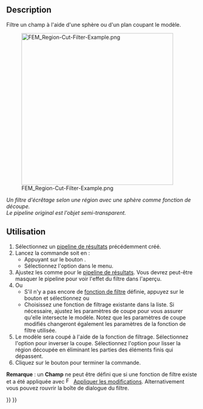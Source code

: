 <languages/>

{{Docnav/fr
|[[FEM_PostFilterCutFunction/fr|Filtre de découpe selon une fonction]]
|[[FEM_PostFilterContours/fr|Filtre par contours]]
|[[FEM_Workbench/fr|Atelier FEM]]
|IconL=FEM_PostFilterCutFunction.svg
|IconR=FEM_PostFilterContours.svg
|IconC=Workbench_FEM.svg
}}

{{GuiCommand/fr
|Name=FEM PostFilterClipRegion
|Name/fr=FEM Filtre d'écrêtage selon une région
|MenuLocation=Résultats → Filtre d'écrêtage selon une région
|Workbenches=[[FEM_Workbench/fr|FEM]]
|SeeAlso=[[FEM_tutorial/fr|FEM Tutoriel]]
}}

==Description==

Filtre un champ à l'aide d'une sphère ou d'un plan coupant le modèle.

[[File:FEM_Region-Cut-Filter-Example.png|400px]]

<div class="mw-translate-fuzzy">
''Un filtre d'écrêtage selon une région avec une sphère comme fonction de découpe.</br>Le pipeline original est l'objet semi-transparent.''
</div>

<span id="Usage"></span>
==Utilisation==

<div class="mw-translate-fuzzy">
# Sélectionnez un [[FEM_PostPipelineFromResult/fr|pipeline de résultats]] précédemment créé.
# Lancez la commande soit en :
#* Appuyant sur le bouton {{Button|[[Image:FEM_PostFilterClipRegion.svg|16px]] '''Filtre de découpe selon une région'''}}.
#* Sélectionnez l'option {{MenuCommand|Résultats → [[Image:FEM_PostFilterClipRegion.svg|16px]] Filtre de découpe selon une région}} dans le menu.
# Ajustez les {{MenuCommand|Options d'affichage des résultats}} comme pour le [[FEM_PostPipelineFromResult/fr|pipeline de résultats]]. Vous devrez peut-être masquer le pipeline pour voir l'effet du filtre dans l'aperçu.
# Ou
#* S'il n'y a pas encore de [[FEM_PostCreateFunctions/fr|fonction de filtre]] définie, appuyez sur le bouton {{Button|[[Image:List-add.svg|16px]] Créer}} et sélectionnez {{MenuCommand|[[Image:FEM_PostCreateFunctionPlane.svg|16px]] Plan}} ou {{MenuCommand|[[Image:FEM_PostCreateFunctionSphere.svg|16px]] Sphère}}
#* Choisissez une fonction de filtrage existante dans la liste. Si nécessaire, ajustez les paramètres de coupe pour vous assurer qu'elle intersecte le modèle. Notez que les paramètres de coupe modifiés changeront également les paramètres de la fonction de filtre utilisée.
# Le modèle sera coupé à l'aide de la fonction de filtrage. Sélectionnez l'option {{MenuCommand|Inverser}} pour inverser la coupe. Sélectionnez l'option {{MenuCommand|Couper des cellules}} pour lisser la région découpée en éliminant les parties des éléments finis qui dépassent.
# Cliquez sur le bouton {{Button|OK}} pour terminer la commande.
</div>

'''Remarque''' : un '''Champ''' ne peut être défini que si une fonction de filtre existe et a été appliquée avec [[Image:FEM_PostApplyChanges.svg|16px]] [[FEM_PostApplyChanges/fr|Appliquer les modifications]]. Alternativement vous pouvez rouvrir la boîte de dialogue du filtre.


{{Docnav/fr
|[[FEM_PostFilterCutFunction/fr|Filtre de découpe selon une fonction]]
|[[FEM_PostFilterContours/fr|Filtre par contours]]
|[[FEM_Workbench/fr|Atelier FEM]]
|IconL=FEM_PostFilterCutFunction.svg
|IconR=FEM_PostFilterContours.svg
|IconC=Workbench_FEM.svg
}}

{{FEM Tools navi{{#translation:}}}}
{{Userdocnavi{{#translation:}}}}